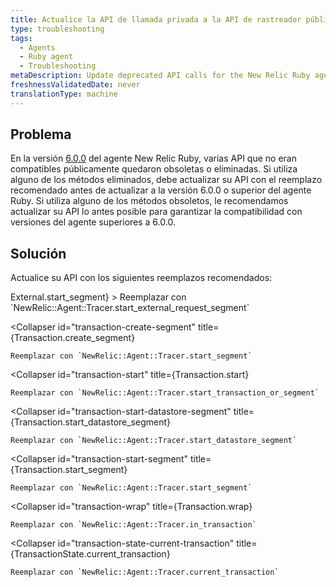 ```yaml
---
title: Actualice la API de llamada privada a la API de rastreador público
type: troubleshooting
tags:
  - Agents
  - Ruby agent
  - Troubleshooting
metaDescription: Update deprecated API calls for the New Relic Ruby agent.
freshnessValidatedDate: never
translationType: machine
---
```


## Problema

En la versión [6.0.0](/docs/releases/ruby) del agente New Relic Ruby, varias API que no eran compatibles públicamente quedaron obsoletas o eliminadas. Si utiliza alguno de los métodos eliminados, debe actualizar su API con el reemplazo recomendado antes de actualizar a la versión 6.0.0 o superior del agente Ruby. Si utiliza alguno de los métodos obsoletos, le recomendamos actualizar su API lo antes posible para garantizar la compatibilidad con versiones del agente superiores a 6.0.0.

## Solución

Actualice su API con los siguientes reemplazos recomendados:

<CollapserGroup>
  <Collapser
    id="external-start-segment"
    title={<InlineCode>External.start_segment</InlineCode>}
  >
    Reemplazar con `NewRelic::Agent::Tracer.start_external_request_segment`
  </Collapser>

  <Collapser
    id="transaction-create-segment"
    title={<InlineCode>Transaction.create_segment</InlineCode>}
  >
    Reemplazar con `NewRelic::Agent::Tracer.start_segment`
  </Collapser>

  <Collapser
    id="transaction-start"
    title={<InlineCode>Transaction.start</InlineCode>}
  >
    Reemplazar con `NewRelic::Agent::Tracer.start_transaction_or_segment`
  </Collapser>

  <Collapser
    id="transaction-start-datastore-segment"
    title={<InlineCode>Transaction.start_datastore_segment</InlineCode>}
  >
    Reemplazar con `NewRelic::Agent::Tracer.start_datastore_segment`
  </Collapser>

  <Collapser
    id="transaction-start-segment"
    title={<InlineCode>Transaction.start_segment</InlineCode>}
  >
    Reemplazar con `NewRelic::Agent::Tracer.start_segment`
  </Collapser>

  <Collapser
    id="transaction-wrap"
    title={<InlineCode>Transaction.wrap</InlineCode>}
  >
    Reemplazar con `NewRelic::Agent::Tracer.in_transaction`
  </Collapser>

  <Collapser
    id="transaction-state-current-transaction"
    title={<InlineCode>TransactionState.current_transaction</InlineCode>}
  >
    Reemplazar con `NewRelic::Agent::Tracer.current_transaction`
  </Collapser>
</CollapserGroup>